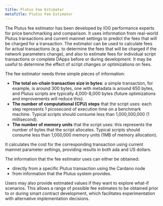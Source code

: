 ```yaml
---
title: Plutus Fee Estimator
metaTitle: Plutus Fee Estimator
---
```



The Plutus fee estimator has been developed by IOG performance experts for price
benchmarking and comparison. It uses information from real-world Plutus
transactions and current mainnet settings to predict the fees that will be
charged for a transaction. The estimator can be used to calculate fees for
actual transactions (e.g. to determine the fees that will be charged if the
network parameters change), and also to estimate fees for individual script
transactions or complete DApps before or during development. It may be useful to
determine the effect of script changes or optimizations on fees.

The fee estimator needs three simple pieces of information:

- **The total on-chain transaction size in bytes**: a simple transaction, for
  example, is around 300 bytes, one with metadata is around 650 bytes, and
  Plutus scripts are typically 4,000-8,000 bytes (future optimizations and
  improvements will reduce this).
- **The number of computational (CPU) steps** that the script uses: each step
  represents 1 picosecond of execution time on a benchmark machine. Typical
  scripts should consume less than 1,000,000,000 (1 millisecond).
- **The number of memory units** that the script uses: this represents the
  number of bytes that the script allocates. Typical scripts should consume less
  than 1,000,000 memory units (1MB of memory allocation).

It calculates the cost for the corresponding transaction using current mainnet
parameter settings, providing results in both ada and US dollars.

The information that the fee estimator uses can either be obtained:

- directly from a specific Plutus transaction using the Cardano node
- from information that the Plutus system provides.

Users may also provide estimated values if they want to explore what-if
scenarios. This allows a range of possible fee estimates to be obtained prior to
or during smart contract development, which facilitates experimentation with
alternative implementation decisions.

<SmartContractCalculator />
